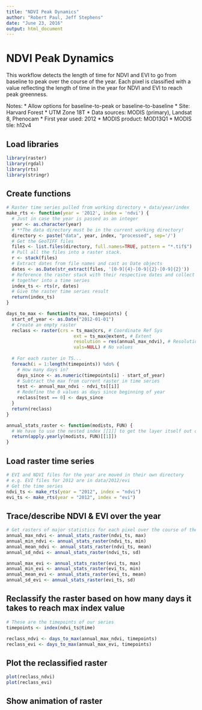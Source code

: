```yaml
---
title: "NDVI Peak Dynamics"
author: "Robert Paul, Jeff Stephens"
date: "June 23, 2016"
output: html_document
---
```

# NDVI Peak Dynamics

This workflow detects the length of time for NDVI and EVI to go from baseline to peak over the course of the year. Each pixel is classified with a value reflecting the length of time in the year for NDVI and EVI to reach peak greenness.

Notes:
 * Allow options for baseline-to-peak or baseline-to-baseline
 * Site: Harvard Forest
 * UTM Zone 18T
 * Data sources: MODIS (primary), Landsat 8, Phenocam
 * First year used: 2012
 * MODIS product: MOD13Q1
 * MODIS tile: h12v4

## Load libraries
```r
library(raster)
library(rgdal)
library(rts)
library(stringr)
```

## Create functions
```r
# Raster time series pulled from working directory + data/year/index
make_rts <- function(year = '2012', index = 'ndvi') {
  # Just in case the year is passed as an integer
  year <- as.character(year)
  # **The data directory must be in the current working directory!
  directory <- paste("data", year, index, "processed", sep='/')
  # Get the GeoTIFF files
  files <- list.files(directory, full.names=TRUE, pattern = "*.tif$")
  # Pull all the files into a raster stack.
  r <- stack(files)
  # Extract dates from file names and cast as Date objects
  dates <- as.Date(str_extract(files, '[0-9]{4}-[0-9]{2}-[0-9]{2}'))
  # Reference the raster stack with their respective dates and collect them
  # together into a time series
  index_ts <- rts(r, dates)
  # Give the raster time series result
  return(index_ts)
}

days_to_max <- function(ts_max, timepoints) {
  start_of_year <- as.Date("2012-01-01")
  # Create an empty raster
  reclass <- raster(crs = ts_max@crs, # Coordinate Ref Sys
                         ext = ts_max@extent, # Extent
                         resolution = res(annual_max_ndvi), # Resolution
                         vals=NULL) # No values
  
  # For each raster in TS...
  foreach(i = 1:length(timepoints)) %do% {
    # How many days in?
    days_since <- as.numeric(timepoints[i] - start_of_year)
    # Subtract the max from current raster in time series
    test <- annual_max_ndvi - ndvi_ts[[i]]
    # Redefine the 0 values as days since beginning of year
    reclass[test == 0] <- days_since
  }
  return(reclass)
}

annual_stats_raster <- function(modists, FUN) {
  # We have to use the nested index [[1]] to get the layer itself out of the rts object
  return(apply.yearly(modists, FUN)[[1]])
}
```

## Load raster time series
```r

# EVI and NDVI files for the year are moved in their own directory
# e.g. EVI files for 2012 are in data/2012/evi
# Get the time series
ndvi_ts <- make_rts(year = "2012", index = "ndvi")
evi_ts <- make_rts(year = "2012", index = "evi")
```

## Trace/describe NDVI & EVI over the year
```r
# Get rasters of major statistics for each pixel over the course of the year
annual_max_ndvi <- annual_stats_raster(ndvi_ts, max)
annual_min_ndvi <- annual_stats_raster(ndvi_ts, min)
annual_mean_ndvi <- annual_stats_raster(ndvi_ts, mean)
annual_sd_ndvi <- annual_stats_raster(ndvi_ts, sd)

annual_max_evi <- annual_stats_raster(evi_ts, max)
annual_min_evi <- annual_stats_raster(evi_ts, min)
annual_mean_evi <- annual_stats_raster(evi_ts, mean)
annual_sd_evi <- annual_stats_raster(evi_ts, sd)

```

## Reclassify the raster based on how many days it takes to reach max index value
```r
# These are the timepoints of our series
timepoints <- index(ndvi_ts@time)

reclass_ndvi <- days_to_max(annual_max_ndvi, timepoints)
reclass_evi <- days_to_max(annual_max_evi, timepoints)
```

## Plot the reclassified raster
```r
plot(reclass_ndvi)
plot(reclass_evi)
```

## Show animation of raster
```r

```
